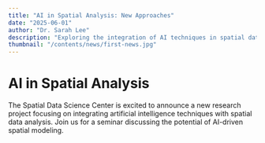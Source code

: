 ```yaml
---
title: "AI in Spatial Analysis: New Approaches"
date: "2025-06-01"
author: "Dr. Sarah Lee"
description: "Exploring the integration of AI techniques in spatial data analysis."
thumbnail: "/contents/news/first-news.jpg"
---
```


# AI in Spatial Analysis

The Spatial Data Science Center is excited to announce a new research project focusing on integrating artificial intelligence techniques with spatial data analysis. Join us for a seminar discussing the potential of AI-driven spatial modeling.
